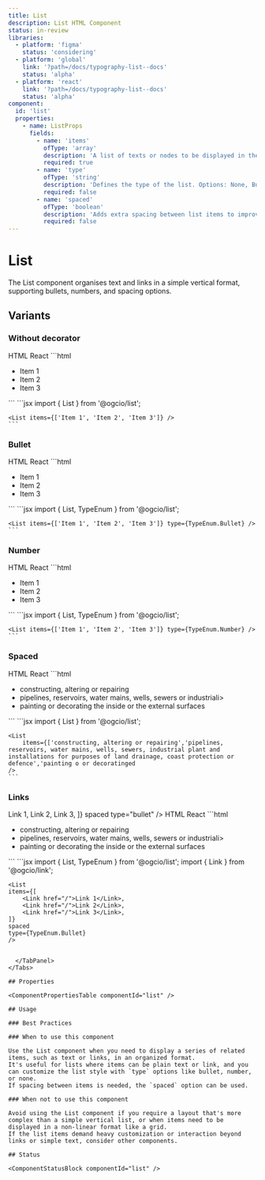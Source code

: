 ```yaml
---
title: List
description: List HTML Component
status: in-review
libraries:
  - platform: 'figma'
    status: 'considering'
  - platform: 'global'
    link: '?path=/docs/typography-list--docs'
    status: 'alpha'
  - platform: 'react'
    link: '?path=/docs/typography-list--docs'
    status: 'alpha'
component:
  id: 'list'
  properties:
    - name: ListProps
      fields:
        - name: 'items'
          ofType: 'array'
          description: 'A list of texts or nodes to be displayed in the list.'
          required: true
        - name: 'type'
          ofType: 'string'
          description: 'Defines the type of the list. Options: None, Bullet, Number.'
          required: false
        - name: 'spaced'
          ofType: 'boolean'
          description: 'Adds extra spacing between list items to improve readability.'
          required: false
---
```


# List

The List component organises text and links in a simple vertical format, supporting bullets, numbers, and spacing options.

## Variants

### Without decorator

<ComponentContainer>
  <List items={['Item 1', 'Item 2', 'Item 3']} />
</ComponentContainer>

<Tabs id="tab0">
  <TabList>
    <TabItem value="tab01" checked>HTML</TabItem>
    <TabItem value="tab03">React</TabItem>
  </TabList>
  <TabPanel value="tab01">        
    ```html
    <ul class="gi-list">
        <li>Item 1</li>
        <li>Item 2</li>
        <li>Item 3</li>
    </ul>
    ```
  </TabPanel>
  <TabPanel value="tab03">
    ```jsx
    import { List } from '@ogcio/list';

    <List items={['Item 1', 'Item 2', 'Item 3']} />
    ```

  </TabPanel>
</Tabs>

### Bullet

<ComponentContainer>
  <List items={['Item 1', 'Item 2', 'Item 3']} type="bullet" />
</ComponentContainer>

<Tabs id="tab1">
  <TabList>
    <TabItem value="tab11" checked>HTML</TabItem>
    <TabItem value="tab13">React</TabItem>
  </TabList>
  <TabPanel value="tab11">        
    ```html
    <ul class="gi-list-bullet">
        <li>Item 1</li>
        <li>Item 2</li>
        <li>Item 3</li>
    </ul>
    ```
  </TabPanel>
  <TabPanel value="tab13">
    ```jsx
    import { List, TypeEnum } from '@ogcio/list';

    <List items={['Item 1', 'Item 2', 'Item 3']} type={TypeEnum.Bullet} />
    ```

  </TabPanel>
</Tabs>

### Number

<ComponentContainer>
  <List items={['Item 1', 'Item 2', 'Item 3']} type="number" />
</ComponentContainer>

<Tabs id="tab2">
  <TabList>
    <TabItem value="tab21" checked>HTML</TabItem>
    <TabItem value="tab23">React</TabItem>
  </TabList>
  <TabPanel value="tab21">        
    ```html
    <ul class="gi-list-number">
        <li>Item 1</li>
        <li>Item 2</li>
        <li>Item 3</li>
    </ul>
    ```
  </TabPanel>
  <TabPanel value="tab13" key="tab13-0">
    ```jsx
    import { List, TypeEnum } from '@ogcio/list';

    <List items={['Item 1', 'Item 2', 'Item 3']} type={TypeEnum.Number} />
    ```

  </TabPanel>
</Tabs>

### Spaced

<ComponentContainer>
  <List
    items={[
      'constructing, altering or repairing',
      'pipelines, reservoirs, water mains or wells',
      'painting or decorating the inside or the external surfaces',
    ]}
    spaced
  />
</ComponentContainer>

<Tabs id="tab3">
  <TabList>
    <TabItem value="tab31" checked>HTML</TabItem>
    <TabItem value="tab33">React</TabItem>
  </TabList>
  <TabPanel value="tab31">
    ```html
    <ul class="gi-list gi-list-spaced">
      <li>constructing, altering or repairing</li>
      <li>pipelines, reservoirs, water mains, wells, sewers or industriali>
      <li>painting or decorating the inside or the external surfaces</li>
    </ul>
    ```
  </TabPanel>
  <TabPanel value="tab33">        
    ```jsx
    import { List } from '@ogcio/list';

    <List
        items={['constructing, altering or repairing','pipelines, reservoirs, water mains, wells, sewers, industrial plant and installations for purposes of land drainage, coast protection or defence','painting o or decoratinged
    />
    ```

  </TabPanel>
</Tabs>

### Links

<ComponentContainer>
  <List
    items={[
      <Link href="/">Link 1</Link>,
      <Link href="/">Link 2</Link>,
      <Link href="/">Link 3</Link>,
    ]}
    spaced
    type="bullet"
  />
</ComponentContainer>

<Tabs id="tab4">
  <TabList>
    <TabItem value="tab41" checked>HTML</TabItem>
    <TabItem value="tab43">React</TabItem>
  </TabList>
  <TabPanel value="tab41">
    ```html
    <ul class="gi-list-bullet gi-list-spaced">
      <li>constructing, altering or repairing</li>
      <li>pipelines, reservoirs, water mains, wells, sewers or industriali>
      <li>painting or decorating the inside or the external surfaces</li>
    </ul>
    ```
  </TabPanel>
  <TabPanel value="tab43">        
    ```jsx
    import { List, TypeEnum } from '@ogcio/list';
    import { Link } from '@ogcio/link';

    <List
    items={[
        <Link href="/">Link 1</Link>,
        <Link href="/">Link 2</Link>,
        <Link href="/">Link 3</Link>,
    ]}
    spaced
    type={TypeEnum.Bullet}
    />

```

  </TabPanel>
</Tabs>

## Properties

<ComponentPropertiesTable componentId="list" />

## Usage

### Best Practices

### When to use this component

Use the List component when you need to display a series of related items, such as text or links, in an organized format.
It's useful for lists where items can be plain text or link, and you can customize the list style with `type` options like bullet, number, or none.
If spacing between items is needed, the `spaced` option can be used.

### When not to use this component

Avoid using the List component if you require a layout that's more complex than a simple vertical list, or when items need to be displayed in a non-linear format like a grid.
If the list items demand heavy customization or interaction beyond links or simple text, consider other components.

## Status

<ComponentStatusBlock componentId="list" />
